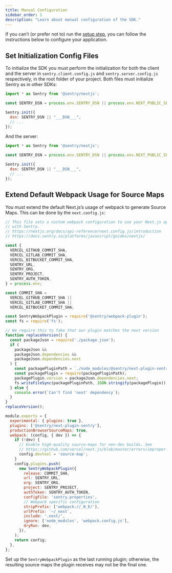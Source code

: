```yaml
---
title: Manual Configuration
sidebar_order: 1
description: "Learn about manual configuration of the SDK."
---
```


If you can’t (or prefer not to) run the [setup step](/platforms/javascript/guides/nextjs/#setup), you can follow the instructions below to configure your application.

## Set Initialization Config Files

To initialize the SDK you must perform the initialization for both the client and the server in `sentry.client.config.js` and `sentry.server.config.js` respectively, in the root folder of your project.
Both files must initialize Sentry as in other SDKs:

```javascript {filename:sentry.client.config.js}
import * as Sentry from '@sentry/nextjs';

const SENTRY_DSN = process.env.SENTRY_DSN || process.env.NEXT_PUBLIC_SENTRY_DSN;

Sentry.init({
  dsn: SENTRY_DSN || "___DSN___",
  // ...
});
```

And the server:

```javascript {filename:sentry.server.config.js}
import * as Sentry from '@sentry/nextjs';

const SENTRY_DSN = process.env.SENTRY_DSN || process.env.NEXT_PUBLIC_SENTRY_DSN;

Sentry.init({
  dsn: SENTRY_DSN || "___DSN___",
  // ...
});
```

## Extend Default Webpack Usage for Source Maps

You must extend the default Next.js’s usage of webpack to generate Source Maps. This can be done by the `next.config.js`:

```javascript {filename:next.config.js}
// This file sets a custom webpack configuration to use your Next.js app
// with Sentry.
// https://nextjs.org/docs/api-reference/next.config.js/introduction
// https://docs.sentry.io/platforms/javascript/guides/nextjs/

const {
  VERCEL_GITHUB_COMMIT_SHA,
  VERCEL_GITLAB_COMMIT_SHA,
  VERCEL_BITBUCKET_COMMIT_SHA,
  SENTRY_URL,
  SENTRY_ORG,
  SENTRY_PROJECT,
  SENTRY_AUTH_TOKEN,
} = process.env;

const COMMIT_SHA =
  VERCEL_GITHUB_COMMIT_SHA ||
  VERCEL_GITLAB_COMMIT_SHA ||
  VERCEL_BITBUCKET_COMMIT_SHA;

const SentryWebpackPlugin = require('@sentry/webpack-plugin');
const fs = require('fs');

// We require this to fake that our plugin matches the next version
function replaceVersion() {
  const packageJson = require('./package.json');
  if (
    packageJson &&
    packageJson.dependencies &&
    packageJson.dependencies.next
  ) {
    const packagePluginPath = `./node_modules/@sentry/next-plugin-sentry/package.json`;
    const packagePlugin = require(packagePluginPath);
    packagePlugin.version = packageJson.dependencies.next;
    fs.writeFileSync(packagePluginPath, JSON.stringify(packagePlugin));
  } else {
    console.error(`Can't find 'next' dependency`);
  }
}
replaceVersion();

module.exports = {
  experimental: { plugins: true },
  plugins: ['@sentry/next-plugin-sentry'],
  productionBrowserSourceMaps: true,
  webpack: (config, { dev }) => {
    if (!dev) {
      // Enable high-quality source-maps for non-dev builds. See
      // https://github.com/vercel/next.js/blob/master/errors/improper-devtool.md
      config.devtool = 'source-map';
    }
    config.plugins.push(
      new SentryWebpackPlugin({
        release: COMMIT_SHA,
        url: SENTRY_URL,
        org: SENTRY_ORG,
        project: SENTRY_PROJECT,
        authToken: SENTRY_AUTH_TOKEN,
        configFile: 'sentry.properties',
        // Webpack specific configuration
        stripPrefix: ['webpack://_N_E/'],
        urlPrefix: `~/_next`,
        include: '.next/',
        ignore: ['node_modules', 'webpack.config.js'],
        dryRun: dev,
      }),
    );
    return config;
  },
};
```

<Note>

Set up the `SentryWebpackPlugin` as the last running plugin; otherwise, the resulting source maps the plugin receives may not be the final one.

</Note>
